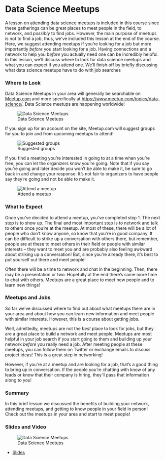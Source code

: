 # Data Science Meetups

A lesson on attending data science meetups is included in this course since these gatherings can be great places to meet people in the field, to network, and *possibly* to find jobs. However, the main purpose of meetups is not to find a job, thus, we've included this lesson at the end of the course. Here, we suggest attending meetups if you're looking for a job but more importantly *before* you start looking for a job. Having connections and a network to help you *before* you actually need one can be incredibly helpful. In this lesson, we'll discuss where to look for data science meetups and what you can expect if you attend one. We'll finish off by briefly discussing what data science meetups have to do with job searches

### Where to Look

Data Science Meetups in your area will generally be searchable on [Meetup.com](https://www.meetup.com/) and more specifically at [https://www.meetup.com/topics/data-science/](https://www.meetup.com/topics/data-science/). Data Science meetups are happening worldwide!


![Data Science Meetups](https://docs.google.com/presentation/d/10vEVkFVYiMKK6XP3NBzfed_PocaLc0sJigmJJKVNzHw/export/png?id=10vEVkFVYiMKK6XP3NBzfed_PocaLc0sJigmJJKVNzHw&pageid=g3a45d4729b_0_0)

If you sign up for an account on the site, Meetup.com will suggest groups for you to join and from upcoming meetups to attend!


![Suggested groups](https://docs.google.com/presentation/d/10vEVkFVYiMKK6XP3NBzfed_PocaLc0sJigmJJKVNzHw/export/png?id=10vEVkFVYiMKK6XP3NBzfed_PocaLc0sJigmJJKVNzHw&pageid=g409eeb1eb3_0_8)

If you find a meeting you're interested in going to at a time when you're free, you can let the organizers know you're going. Note that if you say you're going and later decide you won't be able to make it, be sure to go back in and change your response. It's not fair to organizers to have people say they're going and not be able to make it.


![Attend a meetup](https://docs.google.com/presentation/d/10vEVkFVYiMKK6XP3NBzfed_PocaLc0sJigmJJKVNzHw/export/png?id=10vEVkFVYiMKK6XP3NBzfed_PocaLc0sJigmJJKVNzHw&pageid=g409eeb1eb3_0_13)

### What to Expect

Once you've decided to attend a meetup, you've completed step 1. The next step is to show up. The final and most important step is to network and talk to others once you're at the meetup. At most of these, there will be a lot of people who don't know anyone, so know that you're in good company. It can be difficult to strike up a conversation with others there, but remember, people are at these to meet others in their field or people with similar interests -- they want to meet you and are probably also feeling awkward about striking up a conversation! But, since you're already there, it's best to put yourself out there and meet people!

Often there will be a time to network and chat in the beginning. Then, there may be a presentation or two. Hopefully at the end there's some more time to chat with others. Meetups are a great place to meet new people and to learn new things!

### Meetups and Jobs

So far we've discussed where to find out about what meetups there are in your area and about how you can learn new information and meet people with similar interests. However, this is a course about getting jobs.

Well, admittedly, meetups are not the *best* place to look for jobs, but they are a great place to build a network and meet people. Meetups are most helpful in your job search if you start going to them and building up your network *before* you really need a job. After meeting people at these meetups, you can follow them on Twitter or exchange emails to discuss project ideas! This is a great step in networking!

However, if you're at a meetup and are looking for a job, that's a good thing to bring up in conversation. If the people you're chatting with know of any leads or know that their company is hiring, they'll pass that information along to you!


### Summary

In this brief lesson we discussed the benefits of building your network, attending meetups, and getting to know people in your field in person! Check out the meetups in your area and start to meet people!


### Slides and Video

![Data Science Meetups](https://www.youtube.com/watch?v=cz7YSG8y_EQ)

* [Slides](https://docs.google.com/presentation/d/10vEVkFVYiMKK6XP3NBzfed_PocaLc0sJigmJJKVNzHw/edit?usp=sharing)
